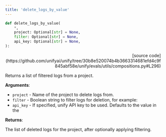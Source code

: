 ```yaml
---
title: 'delete_logs_by_value'
---
```


```python
def delete_logs_by_value(
    *,
    project: Optional[str] = None,
    filter: Optional[str] = None,
    api_key: Optional[str] = None,
):
```

<p align="right">[source code](https://github.com/unifyai/unify/tree/30b8e520074b4b3663314681efd4c9f845abf58e/unify/evals/utils/compositions.py#L296)</p>

Returns a list of filtered logs from a project.

**Arguments**:

- `project` - Name of the project to delete logs from.
- `filter` - Boolean string to filter logs for deletion, for example:
- `api_key` - If specified, unify API key to be used. Defaults to the value in the



**Returns**:

The list of deleted logs for the project, after optionally applying filtering.